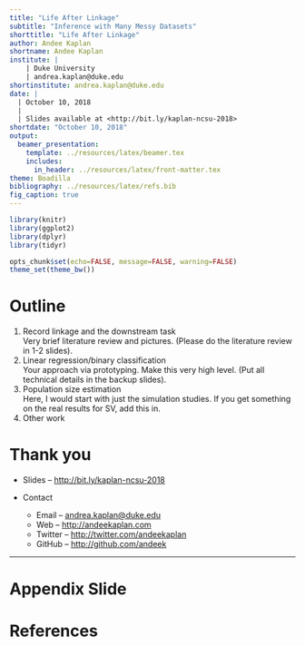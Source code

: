 ```yaml
---
title: "Life After Linkage"
subtitle: "Inference with Many Messy Datasets"
shorttitle: "Life After Linkage"
author: Andee Kaplan
shortname: Andee Kaplan
institute: |
    | Duke University
    | andrea.kaplan@duke.edu
shortinstitute: andrea.kaplan@duke.edu
date: |
  | October 10, 2018
  |
  | Slides available at <http://bit.ly/kaplan-ncsu-2018>
shortdate: "October 10, 2018"
output: 
  beamer_presentation:
    template: ../resources/latex/beamer.tex
    includes:
      in_header: ../resources/latex/front-matter.tex
theme: Boadilla
bibliography: ../resources/latex/refs.bib
fig_caption: true
---
```


```r
library(knitr)
library(ggplot2)
library(dplyr)
library(tidyr)

opts_chunk$set(echo=FALSE, message=FALSE, warning=FALSE)
theme_set(theme_bw())

```

# Outline

1. Record linkage and the downstream task  
    Very brief literature review and pictures. 
    (Please do the literature review in 1-2 slides). 
\vfill
1. Linear regression/binary classification   
    Your approach via prototyping. Make this very high level. 
    (Put all technical details in the backup slides). 
\vfill
1. Population size estimation   
    Here, I would start with just the simulation studies. If you get something on the real results for SV, add this in. 
\vfill
1. Other work
\vfill


# Thank you

* Slides -- <http://bit.ly/kaplan-ncsu-2018>

* Contact
    * Email -- <andrea.kaplan@duke.edu>
    * Web -- <http://andeekaplan.com>
    * Twitter -- <http://twitter.com/andeekaplan>
    * GitHub -- <http://github.com/andeek>



---

\begin{center}
\Huge
Appendix \\
\end{center}

\appendix


# Appendix Slide

# References {.allowframebreaks}
\tiny
